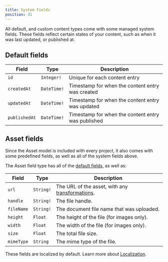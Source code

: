 ```yaml
---
title: System Fields
position: 31
---
```


All default, and custom content types come with some managed system fields. These fields reflect certain states of your content, such as when it was last updated, or published at.

## Default fields

| Field         | Type        | Description                                        |
| ------------- | ----------- | -------------------------------------------------- |
| `id`          | `Integer!`  | Unique for each content entry                      |
| `createdAt`   | `DateTime!` | Timestamp for when the content entry was created   |
| `updatedAt`   | `DateTime!` | Timestamp for when the content entry was updated   |
| `publishedAt` | `DateTime!` | Timestamp for when the content entry was published |

## Asset fields

Since the Asset model is included with every project, it also comes with some predefined fields, as well as all of the system fields above.

The Asset field type has all of the [default fields](/schema/system-fields#default-fields), as well as:

| Field      | Type      | Description                                                                            |
| ---------- | --------- | -------------------------------------------------------------------------------------- |
| `url`      | `String!` | The URL of the asset, with any [transformations](/content-api/assets#transformations). |
| `handle`   | `String!` | The file handle.                                                                       |
| `fileName` | `String!` | The document file name that was uploaded.                                              |
| `height`   | `Float`   | The height of the file (for images only).                                              |
| `width`    | `Float`   | The width of the file (for images only).                                               |
| `size`     | `Float`   | The total file size.                                                                   |
| `mimeType` | `String`  | The mime type of the file.                                                             |

These fields are localized by default. Learn more about [Localization](/content-api/localization).
